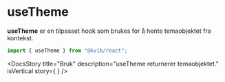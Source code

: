 
<Meta title="Komponenter/Hooks/useTheme" />

# useTheme

**useTheme** er en tilpasset hook som brukes for å hente temaobjektet fra kontekst.

```jsx
import { useTheme } from "@kvib/react";
```

<Feedback component="useTheme"/>

<DocsContainer>

<DocsStory
  title="Bruk"
  description="useTheme returnerer temaobjektet."
  isVertical
  story={
      <ThemeExample/>
  }
/>

</DocsContainer>
